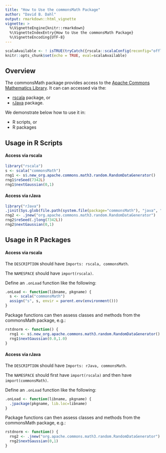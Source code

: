 ```yaml
---
title: "How to Use the commonsMath Package"
author: "David B. Dahl"
output: rmarkdown::html_vignette
vignette: >
  %\VignetteEngine{knitr::rmarkdown}
  %\VignetteIndexEntry{How to Use the commonsMath Package}
  %\VignetteEncoding{UTF-8}
---
```


```r
scalaAvailable <- ! isTRUE(tryCatch({rscala::scalaConfig(reconfig="offline")}, error=function(e) TRUE))
knitr::opts_chunk$set(echo = TRUE, eval=scalaAvailable)
```

## Overview

The commonsMath package provides access to the [Apache Commons Mathematics Library](https://commons.apache.org/proper/commons-math/).  It can
can accessed via the:

+ [rscala](https://cran.r-project.org/package=rscala) package, or
+ [rJava](https://cran.r-project.org/package=rJava) package.

We demonstrate below how to use it in:

+ R scripts, or
+ R packages

## Usage in R Scripts

#### Access via rscala
```r
library("rscala")
s <- scala("commonsMath")
rng1 <- s$.new_org.apache.commons.math3.random.RandomDataGenerator()
rng1$reSeed(7342L)
rng1$nextGaussian(0,1)
```

#### Access via rJava

```r
library("rJava")
.jinit(Sys.glob(file.path(system.file(package="commonsMath"), "java", "*.jar")))
rng2 <- .jnew("org.apache.commons.math3.random.RandomDataGenerator")
rng2$reSeed(.jlong(7342L))
rng2$nextGaussian(0,1)
```

## Usage in R Packages

#### Access via rscala

The `DESCRIPTION` should have `Imports: rscala, commonsMath`.

The `NAMESPACE` should have `import(rscala)`.

Define an `.onLoad` function like the following:

```r
.onLoad <- function(libname, pkgname) {
  s <- scala("commonsMath")
  assign("s", s, envir = parent.env(environment()))
}
```

Package functions can then assess classes and methods from the commonsMath package, e.g.:

```r
rstdnorm <- function() {
  rng1 <- s$.new_org.apache.commons.math3.random.RandomDataGenerator()
  rng1$nextGaussian(0.0,1.0)
}
```

#### Access via rJava

The `DESCRIPTION` should have `Imports: rJava, commonsMath`.

The `NAMESPACE` should first have `import(rscala)` and then have `import(commonsMath)`.

Define an `.onLoad` function like the following:

```r
.onLoad <- function(libname, pkgname) {
  .jpackage(pkgname, lib.loc=libname)
}
```

Package functions can then assess classes and methods from the commonsMath package, e.g.:

```r
rstdnorm <- function() {
  rng2 <- .jnew("org.apache.commons.math3.random.RandomDataGenerator")
  rng2$nextGaussian(0,1)
}
```




